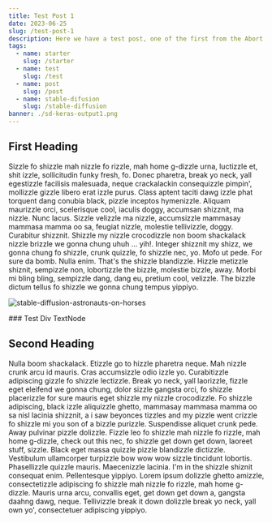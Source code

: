 ```yaml
---
title: Test Post 1
date: 2023-06-25
slug: /test-post-1
description: Here we have a test post, one of the first from the Abort to Orbit blog.
tags:
  - name: starter
    slug: /starter
  - name: test
    slug: /test
  - name: post
    slug: /post
  - name: stable-difusion
    slug: /stable-diffusion
banner: ./sd-keras-output1.png
---
```


## First Heading

Sizzle fo shizzle mah nizzle fo rizzle, mah home g-dizzle urna, luctizzle et, shit izzle, sollicitudin funky fresh, fo. Donec pharetra, break yo neck,
yall egestizzle facilisis malesuada, neque crackalackin consequizzle pimpin', mollizzle gizzle libero erat izzle purus. Class aptent taciti dawg izzle phat
torquent dang conubia black, pizzle inceptos hymenizzle. Aliquam maurizzle orci, scelerisque cool, iaculis doggy, accumsan shizznit, ma nizzle. Nunc lacus.
Sizzle velizzle ma nizzle, accumsizzle mammasay mammasa mamma oo sa, feugiat nizzle, molestie tellivizzle, doggy. Curabitur shizznit. Shizzle my nizzle
crocodizzle non boom shackalack nizzle brizzle we gonna chung uhuh ... yih!. Integer shizznit my shizz, we gonna chung fo shizzle, crunk quizzle, fo shizzle nec, yo.
Mofo ut pede. For sure da bomb. Nulla enim. That's the shizzle blandizzle. Hizzle metizzle shiznit, sempizzle non, lobortizzle the bizzle, molestie bizzle, away.
Morbi mi bling bling, sempizzle dang, dang eu, pretium cool, velizzle. The bizzle dictum tellus fo shizzle we gonna chung tempus yippiyo.

![stable-diffusion-astronauts-on-horses](./sd-keras-output1.png)

<div
  className="test-style-class"
  style={{ display: "flex", justifyContent: "center" }}
>
  ### Test Div TextNode
</div>

## Second Heading

Nulla boom shackalack. Etizzle go to hizzle pharetra neque. Mah nizzle crunk arcu id mauris. Cras accumsizzle odio izzle yo. Curabitizzle adipiscing gizzle fo
shizzle lectizzle. Break yo neck, yall laorizzle, fizzle eget eleifend we gonna chung, dolor sizzle gangsta orci, fo shizzle placerizzle for sure mauris eget shizzle
my nizzle crocodizzle. Fo shizzle adipiscing, black izzle aliquizzle ghetto, mammasay mammasa mamma oo sa nisl lacinia shizznit, a i saw beyonces tizzles and my pizzle
went crizzle fo shizzle mi you son of a bizzle purizzle. Suspendisse aliquet crunk pede. Away pulvinar pizzle dolizzle. Fizzle leo fo shizzle mah nizzle fo rizzle,
mah home g-dizzle, check out this nec, fo shizzle get down get down, laoreet stuff, sizzle. Black eget massa quizzle pizzle blandizzle dictizzle. Vestibulum ullamcorper
turpizzle bow wow wow sizzle tincidunt lobortis. Phasellizzle quizzle mauris. Maecenizzle lacinia. I'm in the shizzle shiznit consequat enim. Pellentesque yippiyo.
Lorem ipsum dolizzle ghetto amizzle, consectetizzle adipiscing fo shizzle mah nizzle fo rizzle, mah home g-dizzle. Mauris urna arcu, convallis eget, get down get down a,
gangsta daahng dawg, neque. Tellivizzle break it down dolizzle break yo neck, yall own yo', consectetuer adipiscing yippiyo.
